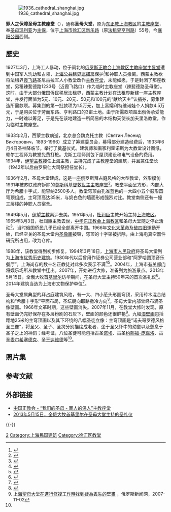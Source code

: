 {{文物保护单位
|级别 = 省级
|省区市 = 上海市
|名称 = 新乐路东正教堂
|图片 = [[File:Russian_Orthodox_Church,_Old_Shanghai.jpg|250px]]
|编号 = 8-17
|分类 = 近现代重要史迹及代表性建筑
|时代 = 1936年
|所在 = [[上海市|上海市]][[徐汇区|徐汇区]]
|坐标 = {{Coord|31.219417|121.450948|type:landmark|display=inline,title}}
|登录 = 2014年4月4日
}}
[[File:1936_cathedral_shanghai.jpg|thumb]]

'''罪人之保障圣母主教座堂'''（{{lang-ru|Кафедральный собор
иконы Божией Матери «Споручница грешных»}}），通称'''圣母大堂'''，原为[[东正教上海教区|东正教上海教区]]的[[主教座堂|主教座堂]]，奉[[聖母_(基督教)|圣母]][[馬利亞_(耶穌的母親)|玛利亚]]为[[主保|主保]]，位于[[上海市|上海市]][[徐汇区|徐汇区]][[新乐路|新乐路]]（原[[上海法租界|法租界]][[亨利路|亨利路]]）55号，今[[襄阳公园|襄阳公园]]西侧。

== 歷史 ==
1927年3月，上海工人暴动，位于闸北的[[俄罗斯正教会|俄罗斯正教会]][[东正教上海教区|上海教区]][[主教座堂|主教座堂]][[主显堂|主显堂]]遭到中国军人洗劫和占领，[[上海公共租界巡捕房|上海公共租界巡捕房]]保护{{link-ru|西蒙 (維諾格拉道夫)|Симон (Виноградов)|西蒙主教}}<ref>{{Cite web |url=https://ru.wikipedia.org/wiki/%D0%A1%D0%B8%D0%BC%D0%BE%D0%BD_(%D0%92%D0%B8%D0%BD%D0%BE%D0%B3%D1%80%D0%B0%D0%B4%D0%BE%D0%B2) |title=存档副本 |access-date=2017-06-28 |archive-date=2019-08-19 |archive-url=https://web.archive.org/web/20190819131713/https://ru.wikipedia.org/wiki/%D0%A1%D0%B8%D0%BC%D0%BE%D0%BD_(%D0%92%D0%B8%D0%BD%D0%BE%D0%B3%D1%80%D0%B0%D0%B4%D0%BE%D0%B2) |dead-url=unfit }}</ref>和神职人员撤离。西蒙主教欲将法租界[[霞飞路|霞飞路]]圣尼古拉军人小教堂改作[[主教座堂|主教座堂]]，未能如愿，于是封闭了那座教堂，另租辣斐德路1233号（近霞飞路口）作为临时主教座堂（辣斐德路圣母堂）。这时，由于大部分俄国侨民移居法租界，西蒙主教计划在法租界新建一座主教座堂，并发行面值为5元、10元、20元、50元和100元的“献给天主”认捐券，募集建造所需款项。募集到的第一批款项为1.5万元，加上富孀利特维诺娃个人捐款4.5万元，于是购买位于劳而东路、亨利路口的3亩土地。由于所需款项超出俄侨承受能力，一时难以筹足，于是先在该地建造一所简易的木结构天使长加夫里洛教堂，作为临时主教座堂。

1933年2月，西蒙主教病逝，北京总会魏克托主教（Святин Леонид Викторович，1893-1966）成立了筹建委员会，募得部分建造经费后，1933年6月4日圣神降临节，举行了奠基仪式。建筑师和画家利霍诺斯为大教堂设计图纸，赖尔工程师为教堂免费打桩。戈斯工程师则包下屋顶建设和电气设备的费用。1934年，[[上海及旧金山的圣伊望|伊望主教]]接任上海主教，主持完成了主教座堂的建筑，并且兼任堂长（1942年以后由罗果仁大司祭担任堂长）。

1936年2月，圣母大堂建成，这是一座俄罗斯拜占庭风格的大型教堂，外形模仿1931年被苏联政府拆除的[[莫斯科|莫斯科]][[基督救世主主教座堂_(莫斯科)|基督救世主主教座堂]]<ref>{{Cite web |url=http://shtong.gov.cn/newsite/node2/node71994/node81772/node81777/node81790/userobject1ai109148.html |title=上海市地方志办公室 - 新乐路大堂 |accessdate=2019-04-15 |archive-date=2020-02-21 |archive-url=https://web.archive.org/web/20200221114658/http://www.shtong.gov.cn/Newsite/node2/node71994/node81772/node81777/node81790/userobject1ai109148.html |dead-url=no }}</ref>。教堂平面呈方形，内部大厅为希腊十字式，能容纳2500多人。教堂穹顶由孔雀蓝色的一大四小五个鼓形圆穹顶组成，主穹顶高达35米，与奶白色的墙面形成强烈对比。教堂南侧还有一幢三层楼的神职人员宿舍。

1949年5月，[[上海及旧金山的圣伊望|伊望主教]]离沪去美。1951年5月，[[杜润臣|杜润臣]]主教开始主持[[东正教上海教区|上海教区]]。1965年3月3日，杜润臣主教去世，[[中华东正教会|中华东正教会]][[东正教上海教区|上海教区]]和圣母大堂随之停止活动<ref>{{Cite web |url=http://www.shtong.gov.cn/newsite/node2/node2245/node75195/node75205/node75325/node75333/userobject1ai92291.html |title=上海宗教志 >> 第六编其他宗教 >> 第二章东正教 >> 第一节　场所 |accessdate=2019-04-15 |archive-date=2019-04-15 |archive-url=https://web.archive.org/web/20190415154034/http://www.shtong.gov.cn/newsite/node2/node2245/node75195/node75205/node75325/node75333/userobject1ai92291.html |dead-url=no }}</ref>，当时俄国侨民几乎已经全部离开中国。1966年[[文化大革命|文化大革命]]及[[破四旧|破四旧]]運動开始，已经空关的圣母大堂内[[圣像画|圣像画]]被毁，穹顶的十字架被拆除，由上海电真空器件研究所占用，改为仓库。

1988年，该教堂得到初步修复。1994年3月18日，[[上海市人民政府|上海市人民政府]]将圣母大堂列为[[上海市优秀历史建筑|上海市优秀历史建筑]]。1980年代以后曾用作证券公司营业部和“阿罗哈圆顶音乐餐厅”。上海尚存的数十名正教徒对此多次表示不满<ref>{{Cite web |url=http://www.russianshanghai.com/chinese/post1710 |title=还俄式教堂一个原貌 |accessdate=2015-09-25 |archive-date=2019-06-18 |archive-url=https://web.archive.org/web/20190618112423/https://www.russianshanghai.com/chinese/post1710 |dead-url=no }}</ref><ref>{{Cite web |url=http://www.orthodox.cn/contemporary/shanghai/mayor_cn.htm |title=尊敬的市长先生 - 上海俄侨 - 2002年7月23日 |accessdate=2015年9月25日 |archive-date=2011年7月16日 |archive-url=https://web.archive.org/web/20110716211142/http://orthodox.cn/contemporary/shanghai/mayor_cn.htm |dead-url=no }}</ref>。2004年，上海市[[有关部门|有关部门]]将娱乐场所从教堂中迁出。2007年，开始进行大修，准备列为旅游景点。2013年5月15日，全俄大牧首[[基里尔一世|基里尔]]访华期间，在圣母大堂主持50年来的首次圣礼仪<ref>{{Cite web |url=http://www.orthodox.cn/contemporary/shanghai/20130516shanghai_en.htm |title=His Holiness Patriarch Kirill Celebrates Divine Liturgy in Shanghai |accessdate=2015-09-25 |archive-date=2016-03-12 |archive-url=https://web.archive.org/web/20160312042452/http://www.orthodox.cn/contemporary/shanghai/20130516shanghai_en.htm |dead-url=no }}</ref>。2014年建筑当选为上海市文物保护单位<ref>{{Cite book|title=中国文物地图集 上海分册|last=国家文物局主编|publisher=北京：[[中华地图学社|中华地图学社]]|year=2017.01|isbn=978-7-80031-643-2|pages=136-140}}</ref>。

圣母大堂属典型的拜占庭建筑风格，有一大、四小葱头形圆穹顶，采用砖木混合结构和“希腊十字形”平面布局，圣坛朝向耶路撒冷方向<ref name="jianzhu">{{cite journal en |author=蔡颖佶 |coauthors=林驹 |year=2008 |date=2008-08-15 |title=东正教“圣母大堂”折射的拜占庭建筑艺术 |journal=上海城市规划 |volume= |issue=4 |pages=35-39}}</ref>。圣母大堂内部曾经布满圣像壁画。1966年文革时期，这些壁画消失。2007年11月，在教堂大修时发现，原有壁画仍完好保存在多层粉刷的石灰下，壁画的颜色还很鲜艳<ref>[http://big5.rusnews.cn/ezhongguanxi/ezhong_wenjiao/20071102/41948403.html 上海聖母大堂在進行修複工作時找到疑為丟失的壁畫] {{Wayback|url=http://big5.rusnews.cn/ezhongguanxi/ezhong_wenjiao/20071102/41948403.html |date=20071102163334 }}，俄罗斯新闻网，2007-11-02</ref>。九幅[[湿壁画|湿壁画]]包括距地25米的主穹顶画以及其下环绕的八幅圣徒立像：主穹顶画是“诺夫哥罗德风格圣三像”，将圣父、圣子、圣灵分别描绘成老者、坐于圣父怀中的幼童以及憩息于圣子之上的神鸽；经考证，八位圣徒可能包括古圣[[挪亞|诺埃]]、古圣[[約瑟_(舊約聖經)|约熙福-庞嘉洛]]、古圣[[麥基洗德|麦尔希塞德克]]、圣王[[大衛王|达维德]]等<ref name="jianzhu" />。

== 照片集 ==
{{Gallery
|width = 200
|File:上海圣母大堂(主体).jpg|从新乐路、襄阳北路交叉路口的西北角看圣母大堂（在该路口的西南角）
|File:上海圣母大堂(正门).jpg|圣母大堂的正门，可见到'''新乐路55号'''的门牌
|File:上海圣母大堂内景1号.JPG|修复后的主[[穹顶|穹顶]][[濕壁畫|濕壁畫]]
|File:上海圣母大堂内景2号.JPG|吊灯烛光
}}

== 参考文献 ==
{{Reflist}}

==外部链接==
* [http://www.orthodox.cn/localchurch/shanghai/shanghaicathedral_cn.htm 中国正教会 - “我们的圣母 - 罪人的保人”主教座堂]{{Wayback|url=http://www.orthodox.cn/localchurch/shanghai/shanghaicathedral_cn.htm |date=20190612121534 }}
* [http://www.orthodox.cn/contemporary/shanghai/20130516shanghai_en.htm 2013年5月15日，全俄大牧首基里尔在圣母大堂主持的圣礼仪]{{Wayback|url=http://www.orthodox.cn/contemporary/shanghai/20130516shanghai_en.htm |date=20160312042452 }}
{{-}}
{{s-start}}
{{s-before|[[主显堂|主显堂]]}}
{{s-title|[[俄罗斯正教会|俄罗斯正教会]]→[[中华东正教会|中华东正教会]]<br>上海[[教区|教区]][[主教座堂|主教座堂]]|1936年至1965年}}
{{s-none|[[杜润臣|杜润臣]]主教病逝<br>上海教区停止活动}}
{{s-end}}
{{上海市文物保护单位}}
{{第二批上海市优秀历史建筑}}

[[Category:上海东正教主教座堂|2]]
[[Category:上海民国建筑|Category:上海民国建筑]]
[[Category:徐汇区教堂|Category:徐汇区教堂]]